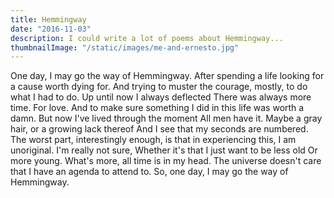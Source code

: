 ```yaml
---
title: Hemmingway
date: "2016-11-03"
description: I could write a lot of poems about Hemmingway...
thumbnailImage: "/static/images/me-and-ernesto.jpg"
---
```


<Box>
One day, I may go the way of Hemmingway.   
After spending a life looking for a cause worth dying for.   
And trying to muster the courage,  
mostly, to do what I had to do.   
Up until now I always deflected  
There was always more time.  
For love.   
And to make sure   
something I did in this life was worth a damn.   
But now I've lived through the moment  
All men have it.   
Maybe a gray hair, or a growing lack thereof    
And I see that my seconds are numbered.   
The worst part, interestingly enough,  
is that in experiencing this,   
I am unoriginal.   
I'm really not sure,  
Whether it's that I just want to be less old  
Or more young.   
What's more, all time is in my head.   
The universe doesn't care that I have an agenda to attend to.   
So, one day,  
I may go the way of Hemmingway.  
</Box>


